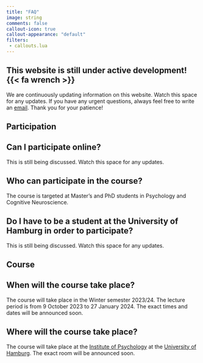 ```yaml
---
title: "FAQ"
image: string
comments: false
callout-icon: true
callout-appearance: "default"
filters: 
 - callouts.lua
---
```


::: {.callout-note collapse=false}
## This website is still under active development! {{< fa wrench >}}
We are continuously updating information on this website.
Watch this space for any updates.
If you have any urgent questions, always feel free to write an [email]({{< var links.mailto >}}).
Thank you for your patience!
:::

## Participation

::: {.callout-tip}
## Can I participate online?
This is still being discussed.
Watch this space for any updates.
:::

::: {.callout-tip}
## Who can participate in the course?
The course is targeted at Master's and PhD students in Psychology and Cognitive Neuroscience.
:::

::: {.callout-tip}
## Do I have to be a student at the University of Hamburg in order to participate?
This is still being discussed.
Watch this space for any updates.
:::

## Course

::: {.callout-tip}
## When will the course take place?
The course will take place in the Winter semester 2023/24.
The lecture period is from 9 October 2023 to 27 January 2024.
The exact times and dates will be announced soon.
:::

::: {.callout-tip}
## Where will the course take place?
The course will take place at the [Institute of Psychology](https://www.psy.uni-hamburg.de/en.html) at the [University of Hamburg](https://www.uni-hamburg.de/en.html).
The exact room will be announced soon.
:::
